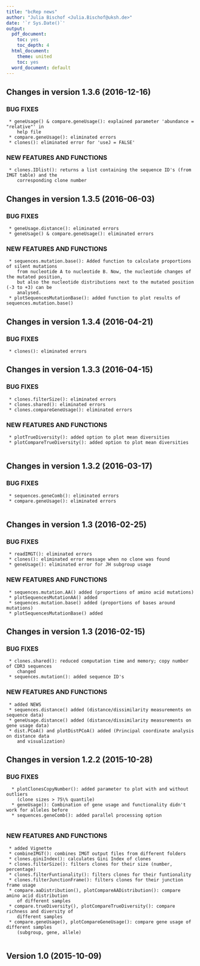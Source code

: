 ```yaml
---
title: "bcRep news"
author: "Julia Bischof <Julia.Bischof@uksh.de>"
date: '`r Sys.Date()`'
output:
  pdf_document:
    toc: yes
    toc_depth: 4
  html_document:
    theme: united
    toc: yes
  word_document: default
---
```


## Changes in version 1.3.6 (2016-12-16)

### BUG FIXES

     * geneUsage() & compare.geneUsage(): explained parameter 'abundance = "relative"' in 
        help file
     * compare.geneUsage(): eliminated errors
     * clones(): eliminated error for 'useJ = FALSE'

### NEW FEATURES AND FUNCTIONS

     * clones.IDlist(): returns a list containing the sequence ID's (from IMGT table) and the 
        corresponding clone number


## Changes in version 1.3.5 (2016-06-03)

### BUG FIXES

     * geneUsage.distance(): eliminated errors
     * geneUsage() & compare.geneUsage(): eliminated errors

### NEW FEATURES AND FUNCTIONS

     * sequences.mutation.base(): Added function to calculate proportions of silent mutations 
        from nucleotide A to nucleotide B. Now, the nucleotide changes of the mutated position, 
        but also the nucleotide distributions next to the mutated position (-3 to +3) can be 
        analysed.
     * plotSequencesMutationBase(): added function to plot results of sequences.mutation.base()



## Changes in version 1.3.4 (2016-04-21)

### BUG FIXES

     * clones(): eliminated errors


## Changes in version 1.3.3 (2016-04-15)

### BUG FIXES

     * clones.filterSize(): eliminated errors
     * clones.shared(): eliminated errors
     * clones.compareGeneUsage(): eliminated errors

### NEW FEATURES AND FUNCTIONS

     * plotTrueDiversity(): added option to plot mean diversities
     * plotCompareTrueDiversity(): added option to plot mean diversities
     
## Changes in version 1.3.2 (2016-03-17)

### BUG FIXES

     * sequences.geneComb(): eliminated errors
     * compare.geneUsage(): eliminated errors
     

## Changes in version 1.3 (2016-02-25)

### BUG FIXES

     * readIMGT(): eliminated errors
     * clones(): eliminated error message when no clone was found
     * geneUsage(): eliminated error for JH subgroup usage
    

### NEW FEATURES AND FUNCTIONS
      
     * sequences.mutation.AA() added (proportions of amino acid mutations)
     * plotSequencesMutationAA() added
     * sequences.mutation.base() added (proportions of bases around mutations)
     * plotSequencesMutationBase() added


## Changes in version 1.3 (2016-02-15)

### BUG FIXES

     * clones.shared(): reduced computation time and memory; copy number of CDR3 sequences 
        changed
     * sequences.mutation(): added sequence ID's
    

### NEW FEATURES AND FUNCTIONS
      
     * added NEWS
     * sequences.distance() added (distance/dissimilarity measurements on sequence data)
     * geneUsage.distance() added (distance/dissimilarity measurements on gene usage data)
     * dist.PCoA() and plotDistPCoA() added (Principal coordinate analysis on distance data
        and visualization)



## Changes in version 1.2.2 (2015-10-28)

### BUG FIXES

      * plotClonesCopyNumber(): added parameter to plot with and without outliers 
        (clone sizes > 75\% quantile)
      * geneUsage(): Combination of gene usage and functionality didn't work for alleles before
      * sequences.geneComb(): added parallel processing option
      

### NEW FEATURES AND FUNCTIONS
      
     * added Vignette
     * combineIMGT(): combines IMGT output files from different folders
     * clones.giniIndex(): calculates Gini Index of clones
     * clones.filterSize(): filters clones for their size (number, percentage)
     * clones.filterFuntionality(): filters clones for their funtionality
     * clones.filterJunctionFrame(): filters clones for their junction frame usage
     * compare.aaDistribution(), plotCompareAADistribution(): compare amino acid distribution 
        of different samples
     * compare.trueDiversity(), plotCompareTrueDiversity(): compare richness and diversity of 
        different samples
     * compare.geneUsage(), plotCompareGeneUsage(): compare gene usage of different samples 
        (subgroup, gene, allele)
     
## Version 1.0 (2015-10-09)
